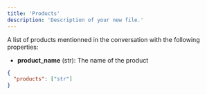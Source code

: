 ```yaml
---
title: 'Products'
description: 'Description of your new file.'
---
```

A list of products mentionned in the conversation with the following properties:
- **product_name** (str): The name of the product

```json results
{
  "products": ["str"]
}
```